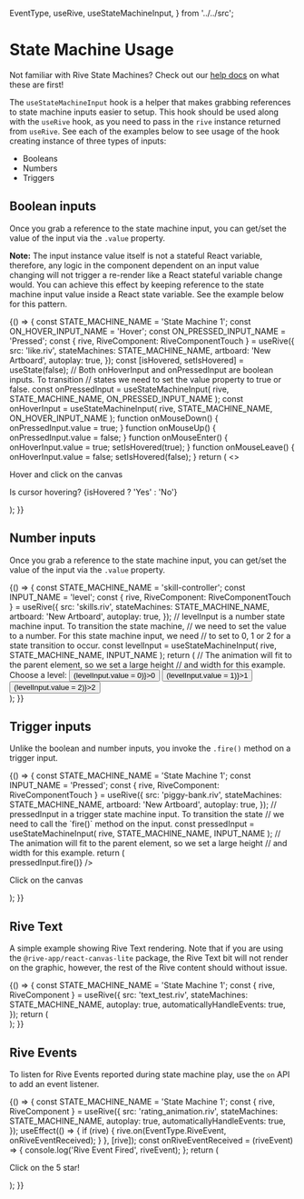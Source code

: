 <!-- RiveTestHook.stories.mdx -->



  EventType,
  useRive,
  useStateMachineInput,
} from '../../src';

<Meta title="React Runtime/State Machines" />

# State Machine Usage

Not familiar with Rive State Machines? Check out our [help docs](https://help.rive.app/editor/state-machine) on what these are first!

The `useStateMachineInput` hook is a helper that makes grabbing references to state machine inputs easier to setup. This hook should be used along with the `useRive` hook, as you need to pass in the `rive` instance returned from `useRive`. See each of the examples below to see usage of the hook creating instance of three types of inputs:

- Booleans
- Numbers
- Triggers

## Boolean inputs

Once you grab a reference to the state machine input, you can get/set the value of the input via the `.value` property.

**Note:** The input instance value itself is not a stateful React variable, therefore, any logic in the component dependent on an input value changing will not trigger a re-render like a React stateful variable change would. You can achieve this effect by keeping reference to the state machine input value inside a React state variable. See the example below for this pattern.

<Canvas withSource="open">
  <Story name="Boolean input">
    {() => {
      const STATE_MACHINE_NAME = 'State Machine 1';
      const ON_HOVER_INPUT_NAME = 'Hover';
      const ON_PRESSED_INPUT_NAME = 'Pressed';
      const { rive, RiveComponent: RiveComponentTouch } = useRive({
        src: 'like.riv',
        stateMachines: STATE_MACHINE_NAME,
        artboard: 'New Artboard',
        autoplay: true,
      });
      const [isHovered, setIsHovered] = useState(false);
      // Both onHoverInput and onPressedInput are boolean inputs. To transition
      // states we need to set the value property to true or false.
      const onPressedInput = useStateMachineInput(
        rive,
        STATE_MACHINE_NAME,
        ON_PRESSED_INPUT_NAME
      );
      const onHoverInput = useStateMachineInput(
        rive,
        STATE_MACHINE_NAME,
        ON_HOVER_INPUT_NAME
      );
      function onMouseDown() {
        onPressedInput.value = true;
      }
      function onMouseUp() {
        onPressedInput.value = false;
      }
      function onMouseEnter() {
        onHoverInput.value = true;
        setIsHovered(true);
      }
      function onMouseLeave() {
        onHoverInput.value = false;
        setIsHovered(false);
      }
      return (
        <>
          <div className="center">
            <RiveComponentTouch
              className="base-canvas-size"
              onMouseEnter={onMouseEnter}
              onMouseLeave={onMouseLeave}
              onMouseDown={onMouseDown}
              onMouseUp={onMouseUp}
            />
            <p>Hover and click on the canvas</p>
            <p>Is cursor hovering? {isHovered ? 'Yes' : 'No'}</p>
          </div>
        </>
      );
    }}
  </Story>
</Canvas>

## Number inputs

Once you grab a reference to the state machine input, you can get/set the value of the input via the `.value` property.

<Canvas withSource="open">
  <Story name="Number input">
    {() => {
      const STATE_MACHINE_NAME = 'skill-controller';
      const INPUT_NAME = 'level';
      const { rive, RiveComponent: RiveComponentTouch } = useRive({
        src: 'skills.riv',
        stateMachines: STATE_MACHINE_NAME,
        artboard: 'New Artboard',
        autoplay: true,
      });
      // levelInput is a number state machine input. To transition the state machine,
      // we need to set the value to a number. For this state machine input, we need
      // to set to 0, 1 or 2 for a state transition to occur.
      const levelInput = useStateMachineInput(
        rive,
        STATE_MACHINE_NAME,
        INPUT_NAME
      );
      return (
        // The animation will fit to the parent element, so we set a large height
        // and width for this example.
        <div className="center">
          <RiveComponentTouch className="large-canvas-size" />
          <div className="btn-group">
            Choose a level:
            <Button onClick={() => (levelInput.value = 0)}>0</Button>
            <Button onClick={() => (levelInput.value = 1)}>1</Button>
            <Button onClick={() => (levelInput.value = 2)}>2</Button>
          </div>
        </div>
      );
    }}
  </Story>
</Canvas>

## Trigger inputs

Unlike the boolean and number inputs, you invoke the `.fire()` method on a trigger input.

<Canvas withSource="open">
  <Story name="Trigger input">
    {() => {
      const STATE_MACHINE_NAME = 'State Machine 1';
      const INPUT_NAME = 'Pressed';
      const { rive, RiveComponent: RiveComponentTouch } = useRive({
        src: 'piggy-bank.riv',
        stateMachines: STATE_MACHINE_NAME,
        artboard: 'New Artboard',
        autoplay: true,
      });
      // pressedInput in a trigger state machine input. To transition the state
      // we need to call the `fire()` method on the input.
      const pressedInput = useStateMachineInput(
        rive,
        STATE_MACHINE_NAME,
        INPUT_NAME
      );
      // The animation will fit to the parent element, so we set a large height
      // and width for this example.
      return (
        <div className="center">
          <RiveComponentTouch
            className="base-canvas-size"
            onClick={() => pressedInput.fire()}
          />
          <p>Click on the canvas</p>
        </div>
      );
    }}
  </Story>
</Canvas>

## Rive Text

A simple example showing Rive Text rendering. Note that if you are using the `@rive-app/react-canvas-lite` package,
the Rive Text bit will not render on the graphic, however, the rest of the Rive content should without issue.

<Canvas withSource="open">
  <Story name="Rive Text">
    {() => {
      const STATE_MACHINE_NAME = 'State Machine 1';
      const { rive, RiveComponent } = useRive({
        src: 'text_test.riv',
        stateMachines: STATE_MACHINE_NAME,
        autoplay: true,
        automaticallyHandleEvents: true,
      });
      return (
        <div className="center">
          <RiveComponent className="base-canvas-size" />
        </div>
      );
    }}
  </Story>
</Canvas>

## Rive Events

To listen for Rive Events reported during state machine play, use the `on` API to add an event listener.

<Canvas withSource="open">
  <Story name="Rive Events">
    {() => {
      const STATE_MACHINE_NAME = 'State Machine 1';
      const { rive, RiveComponent } = useRive({
        src: 'rating_animation.riv',
        stateMachines: STATE_MACHINE_NAME,
        autoplay: true,
        automaticallyHandleEvents: true,
      });
      useEffect(() => {
        if (rive) {
          rive.on(EventType.RiveEvent, onRiveEventReceived);
        }
      }, [rive]);
      const onRiveEventReceived = (riveEvent) => {
        console.log('Rive Event Fired', riveEvent);
      };
      return (
        <div className="center">
          <RiveComponent className="base-canvas-size" />
          <p>Click on the 5 star!</p>
        </div>
      );
    }}
  </Story>
</Canvas>
